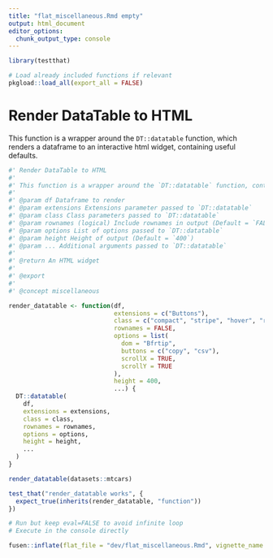 ```yaml
---
title: "flat_miscellaneous.Rmd empty"
output: html_document
editor_options: 
  chunk_output_type: console
---
```


```r
library(testthat)
```

```r
# Load already included functions if relevant
pkgload::load_all(export_all = FALSE)
```

# Render DataTable to HTML

This function is a wrapper around the `DT::datatable` function, which renders a dataframe to an interactive html widget, containing useful defaults.

    
```r
#' Render DataTable to HTML
#'
#' This function is a wrapper around the `DT::datatable` function, containing useful defaults. This function is particularly useful when to provide interactivity (eg. sorting, saving) to tables when rendering documents using RMarkdown or Quarto.
#'
#' @param df Dataframe to render
#' @param extensions Extensions parameter passed to `DT::datatable`
#' @param class Class parameters passed to `DT::datatable`
#' @param rownames (logical) Include rownames in output (Default = `FALSE`)
#' @param options List of options passed to `DT::datatable`
#' @param height Height of output (Default = `400`)
#' @param ... Additional arguments passed to `DT::datatable`
#'
#' @return An HTML widget
#'
#' @export
#'
#' @concept miscellaneous

render_datatable <- function(df,
                             extensions = c("Buttons"),
                             class = c("compact", "stripe", "hover", "row-border"),
                             rownames = FALSE,
                             options = list(
                               dom = "Bfrtip",
                               buttons = c("copy", "csv"),
                               scrollX = TRUE,
                               scrollY = TRUE
                             ),
                             height = 400,
                             ...) {
  DT::datatable(
    df,
    extensions = extensions,
    class = class,
    rownames = rownames,
    options = options,
    height = height,
    ...
  )
}
```
  
```r
render_datatable(datasets::mtcars)
```
  
```r
test_that("render_datatable works", {
  expect_true(inherits(render_datatable, "function"))
})
```
  
```r
# Run but keep eval=FALSE to avoid infinite loop
# Execute in the console directly

fusen::inflate(flat_file = "dev/flat_miscellaneous.Rmd", vignette_name = "Miscellaneous Functions")
```
